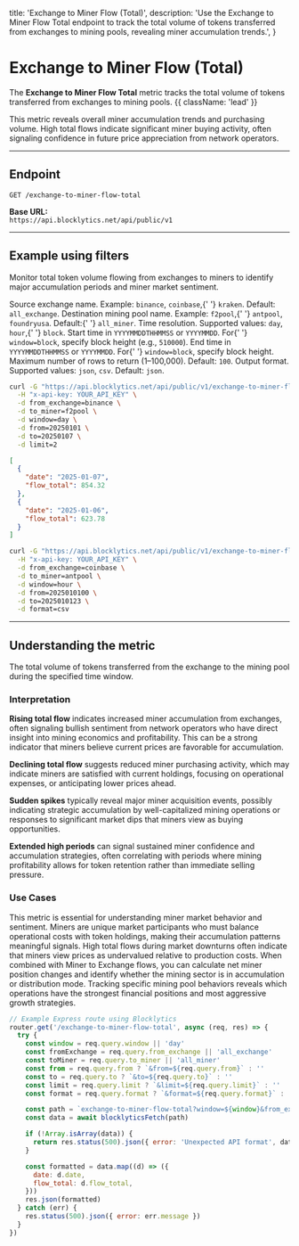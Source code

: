   title: 'Exchange to Miner Flow (Total)',
  description:
    'Use the Exchange to Miner Flow Total endpoint to track the total volume of tokens transferred from exchanges to mining pools, revealing miner accumulation trends.',
}

# Exchange to Miner Flow (Total)

The **Exchange to Miner Flow Total** metric tracks the total volume of tokens transferred from exchanges to mining pools. {{ className: 'lead' }}

This metric reveals overall miner accumulation trends and purchasing volume. High total flows indicate significant miner buying activity, often signaling confidence in future price appreciation from network operators.

---

## Endpoint

`GET /exchange-to-miner-flow-total`

**Base URL:**  
`https://api.blocklytics.net/api/public/v1`

---

## Example using filters

<Row>
  <Col>

Monitor total token volume flowing from exchanges to miners to identify major accumulation periods and miner market sentiment.

<Properties>
  <Property name="from_exchange" type="string">
    Source exchange name. Example: <code>binance</code>, <code>coinbase</code>,{' '}
    <code>kraken</code>. Default: <code>all_exchange</code>.
  </Property>
  <Property name="to_miner" type="string">
    Destination mining pool name. Example: <code>f2pool</code>,{' '}
    <code>antpool</code>, <code>foundryusa</code>. Default:{' '}
    <code>all_miner</code>.
  </Property>
  <Property name="window" type="string">
    Time resolution. Supported values: <code>day</code>, <code>hour</code>,{' '}
    <code>block</code>.
  </Property>
  <Property name="from" type="string">
    Start time in <code>YYYYMMDDTHHMMSS</code> or <code>YYYYMMDD</code>. For{' '}
    <code>window=block</code>, specify block height (e.g., <code>510000</code>).
  </Property>
  <Property name="to" type="string">
    End time in <code>YYYYMMDDTHHMMSS</code> or <code>YYYYMMDD</code>. For{' '}
    <code>window=block</code>, specify block height.
  </Property>
  <Property name="limit" type="integer">
    Maximum number of rows to return (1–100,000). Default: <code>100</code>.
  </Property>
  <Property name="format" type="string">
    Output format. Supported values: <code>json</code>, <code>csv</code>.
    Default: <code>json</code>.
  </Property>
</Properties>

  </Col>
  <Col>

```bash {title="Requesting Exchange to Miner Flow Total data"}
curl -G "https://api.blocklytics.net/api/public/v1/exchange-to-miner-flow-total" \
  -H "x-api-key: YOUR_API_KEY" \
  -d from_exchange=binance \
  -d to_miner=f2pool \
  -d window=day \
  -d from=20250101 \
  -d to=20250107 \
  -d limit=2
```

```json {title="Sample JSON response"}
[
  {
    "date": "2025-01-07",
    "flow_total": 854.32
  },
  {
    "date": "2025-01-06",
    "flow_total": 623.78
  }
]
```

```bash {title="Exporting as CSV"}
curl -G "https://api.blocklytics.net/api/public/v1/exchange-to-miner-flow-total" \
  -H "x-api-key: YOUR_API_KEY" \
  -d from_exchange=coinbase \
  -d to_miner=antpool \
  -d window=hour \
  -d from=2025010100 \
  -d to=2025010123 \
  -d format=csv
```

  </Col>
</Row>

---

## Understanding the metric

<Row>
  <Col>

<Properties>
  <Property name="flow_total" type="number">
    The total volume of tokens transferred from the exchange to the mining pool
    during the specified time window.
  </Property>
</Properties>

### Interpretation

**Rising total flow** indicates increased miner accumulation from exchanges, often signaling bullish sentiment from network operators who have direct insight into mining economics and profitability. This can be a strong indicator that miners believe current prices are favorable for accumulation.

**Declining total flow** suggests reduced miner purchasing activity, which may indicate miners are satisfied with current holdings, focusing on operational expenses, or anticipating lower prices ahead.

**Sudden spikes** typically reveal major miner acquisition events, possibly indicating strategic accumulation by well-capitalized mining operations or responses to significant market dips that miners view as buying opportunities.

**Extended high periods** can signal sustained miner confidence and accumulation strategies, often correlating with periods where mining profitability allows for token retention rather than immediate selling pressure.

### Use Cases

This metric is essential for understanding miner market behavior and sentiment. Miners are unique market participants who must balance operational costs with token holdings, making their accumulation patterns meaningful signals. High total flows during market downturns often indicate that miners view prices as undervalued relative to production costs. When combined with Miner to Exchange flows, you can calculate net miner position changes and identify whether the mining sector is in accumulation or distribution mode. Tracking specific mining pool behaviors reveals which operations have the strongest financial positions and most aggressive growth strategies.

  </Col>
  <Col>

```js {title="Node.js (Express) example"}
// Example Express route using Blocklytics
router.get('/exchange-to-miner-flow-total', async (req, res) => {
  try {
    const window = req.query.window || 'day'
    const fromExchange = req.query.from_exchange || 'all_exchange'
    const toMiner = req.query.to_miner || 'all_miner'
    const from = req.query.from ? `&from=${req.query.from}` : ''
    const to = req.query.to ? `&to=${req.query.to}` : ''
    const limit = req.query.limit ? `&limit=${req.query.limit}` : ''
    const format = req.query.format ? `&format=${req.query.format}` : ''

    const path = `exchange-to-miner-flow-total?window=${window}&from_exchange=${fromExchange}&to_miner=${toMiner}${from}${to}${limit}${format}`
    const data = await blocklyticsFetch(path)

    if (!Array.isArray(data)) {
      return res.status(500).json({ error: 'Unexpected API format', data })
    }

    const formatted = data.map((d) => ({
      date: d.date,
      flow_total: d.flow_total,
    }))
    res.json(formatted)
  } catch (err) {
    res.status(500).json({ error: err.message })
  }
})
```

  </Col>
</Row>
